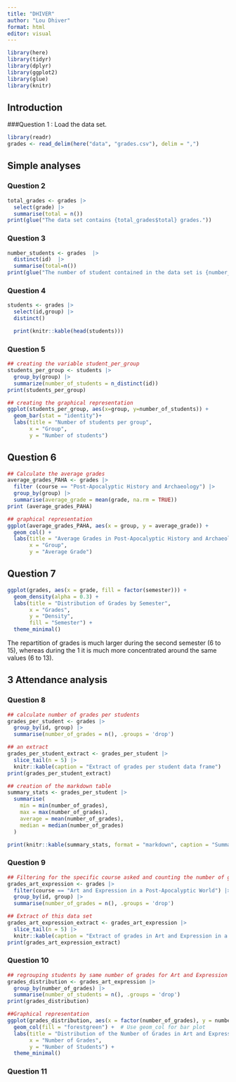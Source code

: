```yaml
---
title: "DHIVER"
author: "Lou Dhiver"
format: html
editor: visual
---
```


```r
library(here)
library(tidyr)
library(dplyr)
library(ggplot2)
library(glue)
library(knitr)
```

## Introduction

###Question 1 : Load the data set.

```r
library(readr)
grades <- read_delim(here("data", "grades.csv"), delim = ",")
```

## Simple analyses

### Question 2 
```r
total_grades <- grades |>  
  select(grade) |> 
  summarise(total = n())
print(glue("The data set contains {total_grades$total} grades."))
```
### Question 3 
```r
number_students <- grades  |>   
  distinct(id)  |>  
  summarise(total=n())
print(glue("The number of student contained in the data set is {number_students$total}."))
```
### Question 4 

```r
students <- grades |>
  select(id,group) |>
  distinct() 
```

```r
  print(knitr::kable(head(students)))
```
### Question 5 
```r
## creating the variable student_per_group 
students_per_group <- students |> 
  group_by(group) |> 
  summarize(number_of_students = n_distinct(id))
print(students_per_group)

## creating the graphical representation 
ggplot(students_per_group, aes(x=group, y=number_of_students)) + 
  geom_bar(stat = "identity")+ 
  labs(title = "Number of students per group",
       x = "Group",
       y = "Number of students")
```

## Question 6 
```r
## Calculate the average grades 
average_grades_PAHA <- grades |> 
  filter (course == "Post-Apocalyptic History and Archaeology") |>
  group_by(group) |> 
  summarise(average_grade = mean(grade, na.rm = TRUE))
print (average_grades_PAHA)
```
```r
## graphical representation 
ggplot(average_grades_PAHA, aes(x = group, y = average_grade)) + 
  geom_col() + 
  labs(title = "Average Grades in Post-Apocalyptic History and Archaeology by Group",
       x = "Group",
       y = "Average Grade")
```
## Question 7 
```r
ggplot(grades, aes(x = grade, fill = factor(semester))) + 
  geom_density(alpha = 0.3) +
  labs(title = "Distribution of Grades by Semester",
       x = "Grades",
       y = "Density",
       fill = "Semester") +
  theme_minimal()  
```
The repartition of grades is much larger during the second semester (6 to 15), whereas during the 1 it is much more concentrated around the same values (6 to 13). 

## 3 Attendance analysis 
### Question 8 
```r
## calculate number of grades per students 
grades_per_student <- grades |> 
  group_by(id, group) |> 
  summarise(number_of_grades = n(), .groups = 'drop')
```

```r
## an extract 
grades_per_student_extract <- grades_per_student |>
  slice_tail(n = 5) |> 
  knitr::kable(caption = "Extract of grades per student data frame")
print(grades_per_student_extract)
```
```r
## creation of the markdown table 
summary_stats <- grades_per_student |> 
  summarise(
    min = min(number_of_grades),
    max = max(number_of_grades),
    average = mean(number_of_grades),
    median = median(number_of_grades)
  )

print(knitr::kable(summary_stats, format = "markdown", caption = "Summary Statistics of Grades per Student"))
```

### Question 9 
```r
## Filtering for the specific course asked and counting the number of grades 
grades_art_expression <- grades |>
  filter(course == "Art and Expression in a Post-Apocalyptic World") |>  
  group_by(id, group) |>  
  summarise(number_of_grades = n(), .groups = 'drop')  

## Extract of this data set 
grades_art_expression_extract <- grades_art_expression |>
  slice_tail(n = 5) |>
  knitr::kable(caption = "Extract of grades in Art and Expression in a Post-Apocalyptic World")
print(grades_art_expression_extract)
```

### Question 10 
```r
## regrouping students by same number of grades for Art and Expression in a Post-Apocalyptic World 
grades_distribution <- grades_art_expression |>
  group_by(number_of_grades) |>  
  summarise(number_of_students = n(), .groups = 'drop')
print(grades_distribution)

##Graphical representation 
ggplot(grades_distribution, aes(x = factor(number_of_grades), y = number_of_students)) +
  geom_col(fill = "forestgreen") +  # Use geom_col for bar plot
  labs(title = "Distribution of the Number of Grades in Art and Expression",
       x = "Number of Grades",
       y = "Number of Students") +
  theme_minimal()

```
### Question 11 



















